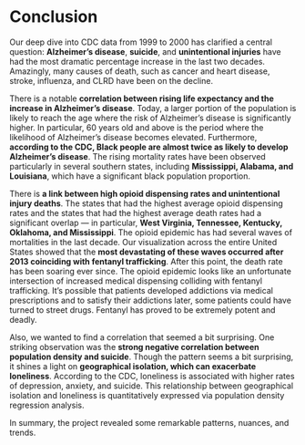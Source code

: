 # Conclusion

<!--
Discuss: main takeaways of your exploration, limitations, future directions, lessons learned.

(suggested: 1 page)
-->
Our deep dive into CDC data from 1999 to 2000 has clarified a central question: **Alzheimer’s disease**, **suicide**, and **unintentional injuries** have had the most dramatic percentage increase in the last two decades. Amazingly, many causes of death, such as cancer and heart disease, stroke, influenza, and CLRD have been on the decline. 

There is a notable **correlation between rising life expectancy and the increase in Alzheimer’s disease**. Today, a larger portion of the population is likely to reach the age where the risk of Alzheimer’s disease is significantly higher. In particular, 60 years old and above is the period where the likelihood of Alzheimer’s disease becomes elevated. Furthermore, **according to the CDC, Black people are almost twice as likely to develop Alzheimer’s disease**. The rising mortality rates have been observed particularly in several southern states, including **Mississippi, Alabama, and Louisiana**, which have a significant black population proportion.

There is **a link between high opioid dispensing rates and unintentional injury deaths**. The states that had the highest average opioid dispensing rates and the states that had the highest average death rates had a significant overlap — in particular, **West Virginia, Tennessee, Kentucky, Oklahoma, and Mississippi**. The opioid epidemic has had several waves of mortalities in the last decade. Our visualization across the entire United States showed that the **most devastating of these waves occurred after 2013 coinciding with fentanyl trafficking**. After this point, the death rate has been soaring ever since. The opioid epidemic looks like an unfortunate intersection of increased medical dispensing colliding with fentanyl trafficking. It’s possible that patients developed addictions via medical prescriptions and to satisfy their addictions later, some patients could have turned to street drugs. Fentanyl has proved to be extremely potent and deadly. 

Also, we wanted to find a correlation that seemed a bit surprising. One striking observation was the **strong negative correlation between population density and suicide**. Though the pattern seems a bit surprising, it shines a light on **geographical isolation, which can exacerbate loneliness**. According to the CDC, loneliness is associated with higher rates of depression, anxiety, and suicide. This relationship between geographical isolation and loneliness is quantitatively expressed via population density regression analysis.

In summary, the project revealed some remarkable patterns, nuances, and trends.
